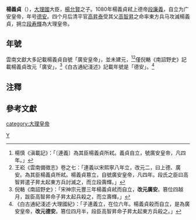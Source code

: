{{Emperorcn box|图像=
|名称=杨义贞
|姓名=杨义贞
|庙号=
|谥号=
|陵墓=
|政权=[[大理国|大理国]]
|出生日期=？
|逝世日期=1080年
|在位=1080年
|年号=[[廣安_(楊義貞)|廣安]]或[[德安_(杨义贞)|德安]]（有爭議）
}}
'''楊義貞'''（{{bd|？||1080年}}），[[大理國|大理國]]大臣，[[楊允賢|楊允賢]]之子。1080年楊義貞弒上德帝[[段廉義|段廉義]]，自立为广安皇帝，年号[[德安_(杨义贞)|德安]]。四个月后清平官[[高昇泰|高昇泰]]受其父[[高智昇|高智昇]]之命率東方兵马攻滅楊義貞，拥立[[段寿輝|段寿輝]]為大理皇帝。

==年號==
雲南文獻大多記載楊義貞自號「廣安皇帝」，並未建元，<ref>楊慎《滇載記》：「〔連義〕為其臣楊義貞所弒。義貞自立，號廣安皇帝，凡四年。」</ref><ref>王崧《雲南備徵志》卷之七：「連義以宋熙寧八年立，改元二，曰上德、廣安。為其臣楊義貞所弒。楊義貞篡立，自號廣安皇帝，凡四年。段氏之臣曰高智昇遣子昇太起東方兵討滅之，而立段壽輝。」</ref>僅倪輅《南詔野史》記載楊義貞改元「廣安」，<ref>倪輅《南詔野史》：「宋神宗元豐三年楊義貞弒而自立，'''改元廣安'''。篡位四越月，跋臣高智昇命子昇太起兵殺之，而立壽輝。」</ref>《白古通紀淺述》記載年號是「德安」。{{noteTag|尤中《白古通紀淺述校注》校改作「廣安」。}}<ref>《白古通紀淺述·大理國紀》：「子連義立，在位六年。楊義貞殺而自立，是為廣安皇帝，'''改元德安'''。篡位四月半，段臣高智昇命子昇太起東方兵殺之。」</ref>

==注釋==
{{NoteFoot}}

==參考文獻==
{{Reflist}}

{{中国皇帝|大理上德帝[[段廉義|段廉義]]|大理上明帝[[段壽輝|段壽輝]]|[[大理君主列表|大理皇帝]]|1080年}}
{{大理君主}}
{{Monarch-stub}}

[[category:大理皇帝|category:大理皇帝]]
[[Category:杨姓|Y]]